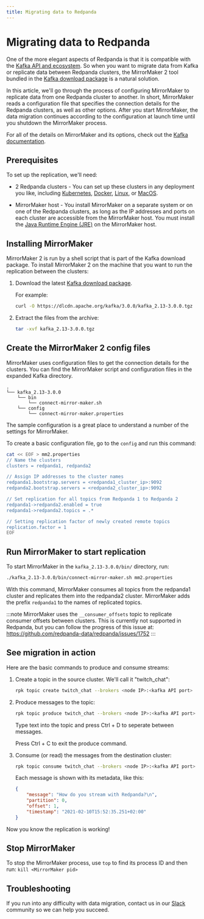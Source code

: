 ```yaml
---
title: Migrating data to Redpanda
---
```


# Migrating data to Redpanda

One of the more elegant aspects of Redpanda is that it is compatible with the [Kafka API and ecosystem](/docs/reference/faq).
So when you want to migrate data from Kafka or replicate data between Redpanda clusters,
the MirrorMaker 2 tool bundled in the [Kafka download package](https://kafka.apache.org/downloads) is a natural solution.

In this article, we'll go through the process of configuring MirrorMaker to replicate data from one Redpanda cluster to another.
In short, MirrorMaker reads a configuration file that specifies the connection details for the Redpanda clusters, as well as other options.
After you start MirrorMaker, the data migration continues according to the configuration at launch time until you shutdown the MirrorMaker process.

For all of the details on MirrorMaker and its options, check out the [Kafka documentation](https://kafka.apache.org/documentation/#georeplication).

## Prerequisites

To set up the replication, we'll need:

- 2 Redpanda clusters - You can set up these clusters in any deployment you like, including [Kubernetes](/docs/quickstart/quick-start-kubernetes), [Docker](/docs/quickstart/quick-start-docker), [Linux](/docs/quickstart/quick-start-linux), or [MacOS](/docs/quickstart/quick-start-macos).

- MirrorMaker host - You install MirrorMaker on a separate system or on one of the Redpanda clusters, as long as the IP addresses and ports on each cluster are accessible from the MirrorMaker host.
You must install the [Java Runtime Engine (JRE)](https://docs.oracle.com/javase/10/install/toc.htm) on the MirrorMaker host.

## Installing MirrorMaker

MirrorMaker 2 is run by a shell script that is part of the Kafka download package.
To install MirrorMaker 2 on the machine that you want to run the replication between the clusters:

1. Download the latest [Kafka download package](https://kafka.apache.org/downloads).

    For example:

    ```bash
    curl -O https://dlcdn.apache.org/kafka/3.0.0/kafka_2.13-3.0.0.tgz
    ```

2. Extract the files from the archive:

    ```bash
    tar -xvf kafka_2.13-3.0.0.tgz
    ```

## Create the MirrorMaker 2 config files

MirrorMaker uses configuration files to get the connection details for the clusters.
You can find the MirrorMaker script and configuration files in the expanded Kafka directory.

```
.
└── kafka_2.13-3.0.0
    └── bin
        └── connect-mirror-maker.sh
    └── config
        └── connect-mirror-maker.properties
```

The sample configuration is a great place to understand a number of the settings for MirrorMaker.

To create a basic configuration file, go to the `config` and run this command:

```bash
cat << EOF > mm2.properties
// Name the clusters
clusters = redpanda1, redpanda2

// Assign IP addresses to the cluster names
redpanda1.bootstrap.servers = <redpanda1_cluster_ip>:9092
redpanda2.bootstrap.servers = <redpanda2_cluster_ip>:9092

// Set replication for all topics from Redpanda 1 to Redpanda 2
redpanda1->redpanda2.enabled = true
redpanda1->redpanda2.topics = .*

// Setting replication factor of newly created remote topics
replication.factor = 1
EOF
```

## Run MirrorMaker to start replication

To start MirrorMaker in the `kafka_2.13-3.0.0/bin/` directory, run:

```bash
./kafka_2.13-3.0.0/bin/connect-mirror-maker.sh mm2.properties
```

With this command, MirrorMaker consumes all topics from the redpanda1 cluster and replicates them into the redpanda2 cluster.
MirrorMaker adds the prefix `redpanda1` to the names of replicated topics.

:::note
MirrorMaker uses the `__consumer_offsets` topic to replicate consumer offsets between clusters. This is currently not supported in Redpanda, but you can follow the progress of this issue at: https://github.com/redpanda-data/redpanda/issues/1752
:::

## See migration in action

Here are the basic commands to produce and consume streams:

1. Create a topic in the source cluster. We'll call it "twitch_chat":

    ```bash
    rpk topic create twitch_chat --brokers <node IP>:<kafka API port>
    ```

1. Produce messages to the topic:

    ```bash
    rpk topic produce twitch_chat --brokers <node IP>:<kafka API port>
    ```

    Type text into the topic and press Ctrl + D to seperate between messages.

    Press Ctrl + C to exit the produce command.

1. Consume (or read) the messages from the destination cluster:

    ```bash
    rpk topic consume twitch_chat --brokers <node IP>:<kafka API port>
    ```
    
    Each message is shown with its metadata, like this:
    
    ```json
    {
        "message": "How do you stream with Redpanda?\n",
        "partition": 0,
        "offset": 1,
        "timestamp": "2021-02-10T15:52:35.251+02:00"
    }
    ```

Now you know the replication is working!

## Stop MirrorMaker

To stop the MirrorMaker process, use `top` to find its process ID and then run: `kill <MirrorMaker pid>`

## Troubleshooting

If you run into any difficulty with data migration, contact us in our [Slack](https://vectorized.io/slack) community so we can help you succeed.
